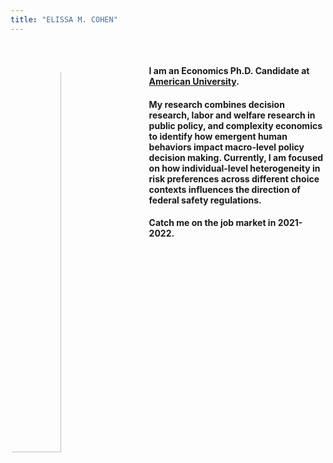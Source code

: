 ---
title: "ELISSA M. COHEN"
---
<br>
<!-- ![](C:\Users\eliss\OneDrive\Personal_Website\images\20190713_133444.jpg){width=35%} -->

<img src = "images/20190713_133444.jpg" style = "width:40%; margin-right: 20px; border-radius:50%" align = "left">


#### I am an Economics Ph.D. Candidate at [American University](https://www.american.edu/cas/economics/). 

#### My research combines decision research, labor and welfare research in public policy, and complexity economics to identify how emergent human behaviors impact macro-level policy decision making. Currently, I am focused on how individual-level heterogeneity in risk preferences across different choice contexts influences the direction of federal safety regulations.


#### Catch me on the job market in 2021-2022.